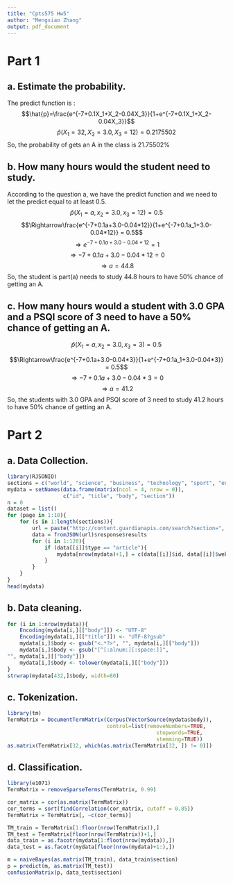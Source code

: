 ```yaml
---
title: "Cpts575 Hw5"
author: "Mengxiao Zhang"
output: pdf_document
---
```

# Part 1
##  a. Estimate the probability.
The predict function is :
$$\hat{p}=\frac{e^{-7+0.1X_1+X_2-0.04X_3}}{1+e^{-7+0.1X_1+X_2-0.04X_3}}$$
$$\hat{p}(X_1=32,X_2=3.0,X_3=12)=0.2175502$$
So, the probability of gets an A in the class is 21.75502%

##  b. How many hours would the student need to study.
According to the question a, we have the predict function and we need to 
let the predict equal to at least 0.5.
$$\hat{p}(X_1=a, x_2=3.0, x_3=12)=0.5$$
$$\Rightarrow\frac{e^{-7+0.1a+3.0-0.04*12}}{1+e^{-7+0.1a_1+3.0-0.04*12}} = 0.5$$
$$\Rightarrow e^{-7+0.1a+3.0-0.04*12} = 1$$
$$\Rightarrow -7+0.1a+3.0-0.04*12 = 0$$
$$\Rightarrow a = 44.8$$
So, the student is part(a) needs to study 44.8 hours to have 50% chance of getting an A.

##  c. How many hours would a student with 3.0 GPA and a PSQI score of 3 need to have a 50% chance of getting an A.
$$\hat{p}(X_1=a, x_2=3.0, x_3=3)=0.5$$

$$\Rightarrow\frac{e^{-7+0.1a+3.0-0.04*3}}{1+e^{-7+0.1a_1+3.0-0.04*3}} = 0.5$$
$$\Rightarrow -7+0.1a+3.0-0.04*3 = 0$$
$$\Rightarrow a = 41.2$$
So, the students with 3.0 GPA and PSQI score of 3 need to study 41.2 hours to have 50% chance of getting an A.

# Part 2
##  a. Data Collection.
```r
library(RJSONIO)
sections = c("world", "science", "business", "technology", "sport", "environment")
mydata = setNames(data.frame(matrix(ncol = 4, nrow = 0)),
                  c("id", "title", "body", "section"))
n = 0
dataset = list()
for (page in 1:10){
    for (s in 1:length(sections)){
        url = paste("http://content.guardianapis.com/search?section=", sections[s], "&lang=en&show-fields=body&page=", page, "&page-size=120&api-key=14453543-e613-4acb-a757-e79000c47ca9", sep="")
        data = fromJSON(url)$response$results
        for (i in 1:120){
            if (data[[i]]$type == "article"){
                mydata[nrow(mydata)+1,] = c(data[[i]]$id, data[[i]]$webTitle, data[[i]]$fields, data[[i]]$sectionId)
            }
        }
    }
}
head(mydata)
```
 
## b. Data cleaning.
```r
for (i in 1:nrow(mydata)){
    Encoding(mydata[i,][["body"]]) <- "UTF-8"
    Encoding(mydata[i,][["title"]]) <- "UTF-8?gsub"
    mydata[i,]$body <- gsub("<.*?>", "", mydata[i,][["body"]])
    mydata[i,]$body <- gsub("[^[:alnum:][:space:]]",
"", mydata[i,][["body"]])
    mydata[i,]$body <- tolower(mydata[i,][["body"]])
}
strwrap(mydata[432,]$body, width=80)
```

## c. Tokenization.
```r
library(tm)
TermMatrix = DocumentTermMatrix(Corpus(VectorSource(mydata$body)),
                                control=list(removeNumbers=TRUE,
                                                stopwords=TRUE,
                                                stemming=TRUE))
as.matrix(TermMatrix[32, which(as.matrix(TermMatrix[32, ]) != 0)])
```

## d. Classification.
```r
library(e1071)
TermMatrix = removeSparseTerms(TermMatrix, 0.99)

cor_matrix = cor(as.matrix(TermMatrix))
cor_terms = sort(findCorrelation(cor_matrix, cutoff = 0.85))
TermMatrix = TermMatrix[, ~c(cor_terms)]

TM_train = TermMatrix[1:floor(nrow(TermMatrix)),]
TM_test = TermMatrix[floor(nrow(TermMatrix))+1,]
data_train = as.facotr(mydata[1:floot(nrow(mydata)),])
data_test = as.facotr(mydata[floor(nrow(mydata)+1:),])

m = naiveBayes(as.matrix(TM_train), data_train$section)
p = predict(m, as.matrix(TM_test))
confusionMatrix(p, data_test$section)
```